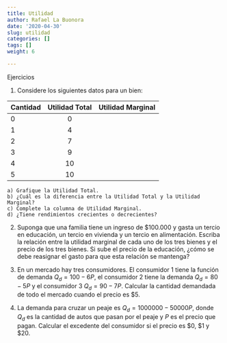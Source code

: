 ```yaml
---
title: Utilidad
author: Rafael La Buonora
date: '2020-04-30'
slug: utilidad
categories: []
tags: []
weight: 6

---
```



Ejercicios

1. Considere los siguientes datos para un bien:

| Cantidad   | Utilidad Total  | Utilidad Marginal 
|------------|:---------------:|------------------|
| 0          |   0             |                  |
| 1          |   4             |                  |
| 2          |   7             |                  |
| 3          |   9             |                  | 
| 4          |   10            |                  |
| 5          |   10            |                  |

    a) Grafique la Utilidad Total.
    b) ¿Cuál es la diferencia entre la Utilidad Total y la Utilidad Marginal?
    c) Complete la columna de Utilidad Marginal. 
    d) ¿Tiene rendimientos crecientes o decrecientes?
    
2. Suponga que una familia tiene un ingreso de $100.000 y gasta un tercio en educación, un tercio en vivienda y un tercio en alimentación. Escriba la relación entre la utilidad marginal de cada uno de los tres bienes y el precio de los tres bienes. Si sube el precio de la educación, ¿cómo se debe reasignar el gasto para que esta relación se mantenga?

3. En un mercado hay tres consumidores. El consumidor 1 tiene la  función de demanda $Q_d = 100 - 6P$, el consumidor 2 tiene la demanda $Q_d = 80 - 5P$ y el consumidor 3 $Q_d = 90 - 7P$. Calcular la cantidad demandada de todo el mercado cuando el precio es $5.

4. La demanda para cruzar un peaje es $Q_d = 1000000 - 50000P$, donde $Q_d$ es la cantidad de autos que pasan por el peaje y $P$ es el precio que pagan. Calcular el excedente del consumidor si el precio es $0, $1 y $20.

  